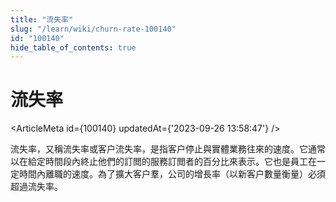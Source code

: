 ```yaml
---
title: "流失率"
slug: "/learn/wiki/churn-rate-100140"
id: "100140"
hide_table_of_contents: true
---
```



# 流失率

<ArticleMeta id={100140} updatedAt={'2023-09-26 13:58:47'} />
<div className='border-solid border-b border-t-0 my-4 border-[var(--ifm-color-gray-300)]' />

流失率，又稱流失率或客户流失率，是指客户停止與實體業務往來的速度。它通常以在給定時間段內終止他們的訂閲的服務訂閲者的百分比來表示。它也是員工在一定時間內離職的速度。為了擴大客户羣，公司的增長率（以新客户數量衡量）必須超過流失率。
